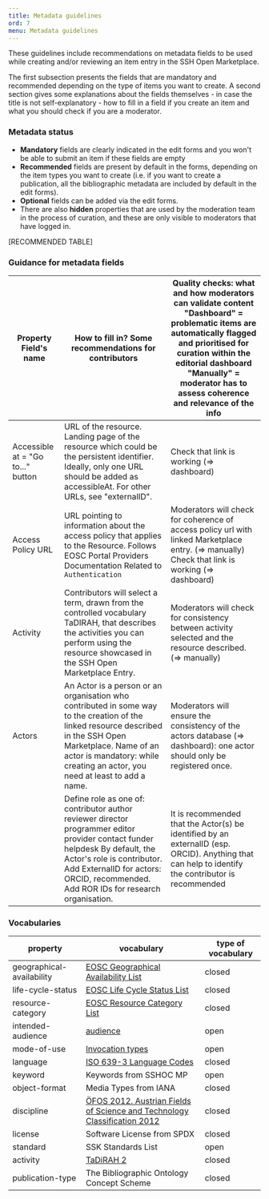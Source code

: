 ```yaml
---
title: Metadata guidelines
ord: 7
menu: Metadata guidelines
---
```


These guidelines include recommendations on metadata fields to be used while
creating and/or reviewing an item entry in the SSH Open Marketplace.

The first subsection presents the fields that are mandatory and recommended
depending on the type of items you want to create. A second section gives some
explanations about the fields themselves - in case the title is not
self-explanatory - how to fill in a field if you create an item and what you
should check if you are a moderator.

### Metadata status

- **Mandatory** fields are clearly indicated in the edit forms and you won't be
  able to submit an item if these fields are empty
- **Recommended** fields are present by default in the forms, depending on the
  item types you want to create (i.e. if you want to create a publication, all
  the bibliographic metadata are included by default in the edit forms).
- **Optional** fields can be added via the edit forms.
- There are also **hidden** properties that are used by the moderation team in
  the process of curation, and these are only visible to moderators that have
  logged in.

[RECOMMENDED TABLE]

### Guidance for metadata fields

| Property Field's name             | How to fill in? Some recommendations for contributors                                                                                                                                                                                             | Quality checks: what and how moderators can validate content "Dashboard" = problematic items are automatically flagged and prioritised for curation within the editorial dashboard "Manually" = moderator has to assess coherence and relevance of the info |
| --------------------------------- | ------------------------------------------------------------------------------------------------------------------------------------------------------------------------------------------------------------------------------------------------- | ----------------------------------------------------------------------------------------------------------------------------------------------------------------------------------------------------------------------------------------------------------- |
| Accessible at = "Go to..." button | URL of the resource. Landing page of the resource which could be the persistent identifier. Ideally, only one URL should be added as accessibleAt. For other URLs, see "externalID".                                                              | Check that link is working (=> dashboard)                                                                                                                                                                                                                   |
| Access Policy URL                 | URL pointing to information about the access policy that applies to the Resource. Follows EOSC Portal Providers Documentation Related to `Authentication`                                                                                         | Moderators will check for coherence of access policy url with linked Marketplace entry. (=> manually) Check that link is working (=> dashboard)                                                                                                             |
| Activity                          | Contributors will select a term, drawn from the controlled vocabulary TaDIRAH, that describes the activities you can perform using the resource showcased in the SSH Open Marketplace Entry.                                                      | Moderators will check for consistency between activity selected and the resource described. (=> manually)                                                                                                                                                   |
| Actors                            | An Actor is a person or an organisation who contributed in some way to the creation of the linked resource described in the SSH Open Marketplace. Name of an actor is mandatory: while creating an actor, you need at least to add a name.        | Moderators will ensure the consistency of the actors database (=> dashboard): one actor should only be registered once.                                                                                                                                     |
|                                   | Define role as one of: contributor author reviewer director programmer editor provider contact funder helpdesk By default, the Actor's role is contributor. Add ExternalID for actors: ORCID, recommended. Add ROR IDs for research organisation. | It is recommended that the Actor(s) be identified by an externalID (esp. ORCID). Anything that can help to identify the contributor is recommended                                                                                                          |

### Vocabularies

| property                   | vocabulary                                                                                                                                           | type of vocabulary |
| -------------------------- | ---------------------------------------------------------------------------------------------------------------------------------------------------- | ------------------ |
| geographical- availability | [EOSC Geographical Availability List](https://vocabs.sshopencloud.eu/vocabularies/eosc-geographical-availability/eoscGeographicalAvailabilityScheme) | closed             |
| life-cycle-status          | [EOSC Life Cycle Status List](https://vocabs.sshopencloud.eu/vocabularies/eosc-life-cycle-status/eoscLifeCycleStatusScheme)                          | closed             |
| resource-category          | [EOSC Resource Category List](https://vocabs.sshopencloud.eu/vocabularies/eosc-resource-category/eoscResourceCategoryScheme)                         | closed             |
| intended-audience          | [audience](https://vocabs.sshopencloud.eu/vocabularies/sshoc-audience/audienceScheme)                                                                | open               |
| mode-of-use                | [Invocation types](https://vocabs.sshopencloud.eu/vocabularies/invocation-type/invocationTypeScheme)                                                 | open               |
| language                   | [ISO 639-3 Language Codes](https://vocabs.acdh.oeaw.ac.at/iso6393/Schema)                                                                            | closed             |
| keyword                    | Keywords from SSHOC MP                                                                                                                               | open               |
| object-format              | Media Types from IANA                                                                                                                                | closed             |
| discipline                 | [ÖFOS 2012. Austrian Fields of Science and Technology Classification 2012](https://vocabs.acdh.oeaw.ac.at/oefosdisciplines/Schema)                   | closed             |
| license                    | Software License from SPDX                                                                                                                           | closed             |
| standard                   | SSK Standards List                                                                                                                                   | open               |
| activity                   | [TaDiRAH 2](https://vocabs.dariah.eu/tadirah/)                                                                                                       | closed             |
| publication-type           | The Bibliographic Ontology Concept Scheme                                                                                                            | closed             |
